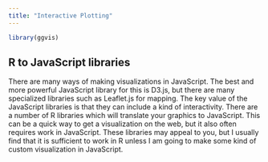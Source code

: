 ```yaml
---
title: "Interactive Plotting"
---
```


```r
library(ggvis)
```


## R to JavaScript libraries

There are many ways of making visualizations in JavaScript. The best and more powerful JavaScript library for this is D3.js, but there are many specialized libraries such as Leaflet.js for mapping. The key value of the JavaScript libraries is that they can include a kind of interactivity. There are a number of R libraries which will translate your graphics to JavaScript. This can be a quick way to get a visualization on the web, but it also often requires work in JavaScript. These libraries may appeal to you, but I usually find that it is sufficient to work in R unless I am going to make some kind of custom visualization in JavaScript.
